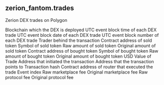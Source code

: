 ## zerion_fantom.trades 
Zerion DEX trades on Polygon


<ParamField path="blockchain">
Blockchain which the DEX is deployed
</ParamField>
<ParamField path="block_time">
UTC event block time of each DEX trade
</ParamField>
<ParamField path="block_date">
UTC event block date of each DEX trade
</ParamField>
<ParamField path="block_number">
UTC event block number of each DEX trade
</ParamField>
<ParamField path="trader">
Trader behind the transaction
</ParamField>
<ParamField path="token_sold_address">
Contract address of sold token
</ParamField>
<ParamField path="token_sold_symbol">
Symbol of sold token
</ParamField>
<ParamField path="token_sold_amount">
Raw amount of sold token
</ParamField>
<ParamField path="token_sold_amount_original">
Original amount of sold token
</ParamField>
<ParamField path="token_bought_address">
Contract address of bought token
</ParamField>
<ParamField path="token_bought_symbol">
Symbol of bought token
</ParamField>
<ParamField path="token_bought_amount">
Raw amount of bought token
</ParamField>
<ParamField path="token_bought_amount_original">
Original amount of bought token
</ParamField>
<ParamField path="amount_usd">
USD Value of Trade
</ParamField>
<ParamField path="tx_from">
Address that initiated the transaction
</ParamField>
<ParamField path="tx_to">
Address that the transaction points to
</ParamField>
<ParamField path="tx_hash">
Transaction hash
</ParamField>
<ParamField path="contract_address">
Contract address of router that executed the trade
</ParamField>
<ParamField path="evt_index">
Event index
</ParamField>
<ParamField path="marketplace_fee_amount_raw">
Raw marketplace fee
</ParamField>
<ParamField path="marketplace_fee_amount_original">
Original marketplace fee
</ParamField>
<ParamField path="zerion_fee_amount_raw">
Raw protocol fee
</ParamField>
<ParamField path="protocol_amount_fee_original">
Original protocol fee
</ParamField>
